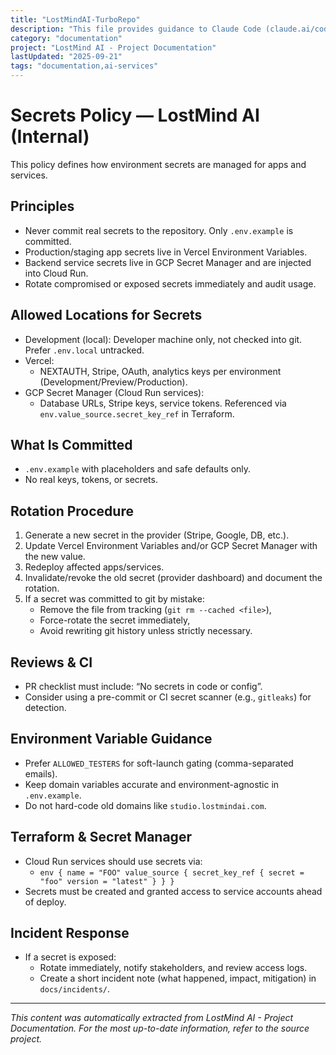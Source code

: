 ```yaml
---
title: "LostMindAI-TurboRepo"
description: "This file provides guidance to Claude Code (claude.ai/code) when working with code in this repository."
category: "documentation"
project: "LostMind AI - Project Documentation"
lastUpdated: "2025-09-21"
tags: "documentation,ai-services"
---
```


# Secrets Policy — LostMind AI (Internal)

This policy defines how environment secrets are managed for apps and services.

## Principles

- Never commit real secrets to the repository. Only `.env.example` is committed.
- Production/staging app secrets live in Vercel Environment Variables.
- Backend service secrets live in GCP Secret Manager and are injected into Cloud Run.
- Rotate compromised or exposed secrets immediately and audit usage.

## Allowed Locations for Secrets

- Development (local): Developer machine only, not checked into git. Prefer `.env.local` untracked.
- Vercel:
  - NEXTAUTH, Stripe, OAuth, analytics keys per environment (Development/Preview/Production).
- GCP Secret Manager (Cloud Run services):
  - Database URLs, Stripe keys, service tokens. Referenced via `env.value_source.secret_key_ref` in Terraform.

## What Is Committed

- `.env.example` with placeholders and safe defaults only.
- No real keys, tokens, or secrets.

## Rotation Procedure

1. Generate a new secret in the provider (Stripe, Google, DB, etc.).
2. Update Vercel Environment Variables and/or GCP Secret Manager with the new value.
3. Redeploy affected apps/services.
4. Invalidate/revoke the old secret (provider dashboard) and document the rotation.
5. If a secret was committed to git by mistake:
   - Remove the file from tracking (`git rm --cached <file>`),
   - Force-rotate the secret immediately,
   - Avoid rewriting git history unless strictly necessary.

## Reviews & CI

- PR checklist must include: “No secrets in code or config”.
- Consider using a pre-commit or CI secret scanner (e.g., `gitleaks`) for detection.

## Environment Variable Guidance

- Prefer `ALLOWED_TESTERS` for soft-launch gating (comma-separated emails).
- Keep domain variables accurate and environment-agnostic in `.env.example`.
- Do not hard-code old domains like `studio.lostmindai.com`.

## Terraform & Secret Manager

- Cloud Run services should use secrets via:
  - `env { name = "FOO" value_source { secret_key_ref { secret = "foo" version = "latest" } } }`
- Secrets must be created and granted access to service accounts ahead of deploy.

## Incident Response

- If a secret is exposed:
  - Rotate immediately, notify stakeholders, and review access logs.
  - Create a short incident note (what happened, impact, mitigation) in `docs/incidents/`.



---
*This content was automatically extracted from LostMind AI - Project Documentation. For the most up-to-date information, refer to the source project.*
